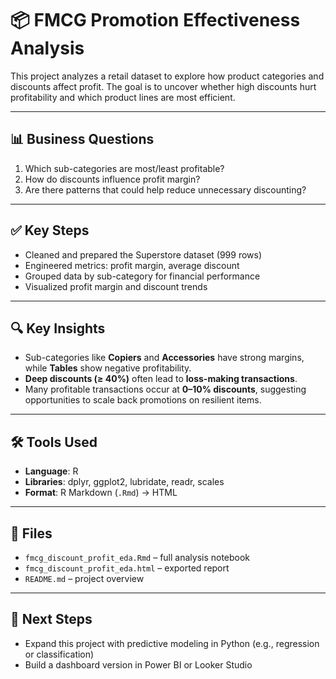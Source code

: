 # 📦 FMCG Promotion Effectiveness Analysis

This project analyzes a retail dataset to explore how product categories and discounts affect profit. The goal is to uncover whether high discounts hurt profitability and which product lines are most efficient.

---

## 📊 Business Questions

1. Which sub-categories are most/least profitable?
2. How do discounts influence profit margin?
3. Are there patterns that could help reduce unnecessary discounting?

---

## ✅ Key Steps

- Cleaned and prepared the Superstore dataset (999 rows)
- Engineered metrics: profit margin, average discount
- Grouped data by sub-category for financial performance
- Visualized profit margin and discount trends

---

## 🔍 Key Insights

- Sub-categories like **Copiers** and **Accessories** have strong margins, while **Tables** show negative profitability.
- **Deep discounts (≥ 40%)** often lead to **loss-making transactions**.
- Many profitable transactions occur at **0–10% discounts**, suggesting opportunities to scale back promotions on resilient items.

---

## 🛠 Tools Used

- **Language**: R
- **Libraries**: dplyr, ggplot2, lubridate, readr, scales
- **Format**: R Markdown (`.Rmd`) → HTML

---

## 📁 Files

- `fmcg_discount_profit_eda.Rmd` – full analysis notebook
- `fmcg_discount_profit_eda.html` – exported report
- `README.md` – project overview

---

## 🚀 Next Steps

- Expand this project with predictive modeling in Python (e.g., regression or classification)
- Build a dashboard version in Power BI or Looker Studio
